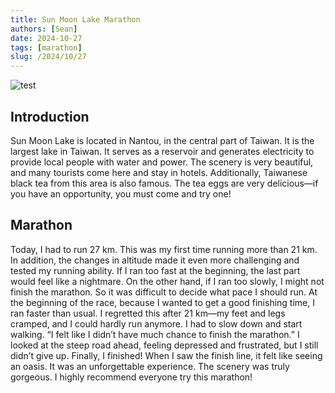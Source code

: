 ```yaml
---
title: Sun Moon Lake Marathon
authors: [Sean]
date: 2024-10-27
tags: [marathon]
slug: /2024/10/27
---
```


![test](./IMG_0987.jpeg)
<!-- truncate -->

## Introduction
Sun Moon Lake is located in Nantou, in the central part of Taiwan. It is the largest lake in Taiwan. It serves as a reservoir and generates electricity to provide local people with water and power. The scenery is very beautiful, and many tourists come here and stay in hotels. Additionally, Taiwanese black tea from this area is also famous. The tea eggs are very delicious—if you have an opportunity, you must come and try one!

## Marathon
Today, I had to run 27 km. This was my first time running more than 21 km. In addition, the changes in altitude made it even more challenging and tested my running ability.
If I ran too fast at the beginning, the last part would feel like a nightmare. On the other hand, if I ran too slowly, I might not finish the marathon. So it was difficult to decide what pace I should run.
At the beginning of the race, because I wanted to get a good finishing time, I ran faster than usual. I regretted this after 21 km—my feet and legs cramped, and I could hardly run anymore. I had to slow down and start walking.
“I felt like I didn’t have much chance to finish the marathon.” I looked at the steep road ahead, feeling depressed and frustrated, but I still didn’t give up.
Finally, I finished! When I saw the finish line, it felt like seeing an oasis. It was an unforgettable experience. The scenery was truly gorgeous. I highly recommend everyone try this marathon!